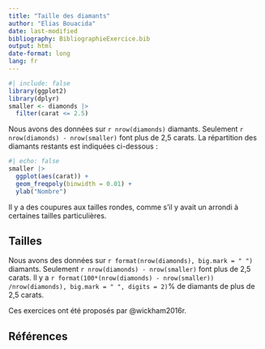 ```yaml
---
title: "Taille des diamants"
author: "Elias Bouacida"
date: last-modified
bibliography: BibliographieExercice.bib
output: html
date-format: long
lang: fr
---
```


```r
#| include: false
library(ggplot2)
library(dplyr)
smaller <- diamonds |> 
  filter(carat <= 2.5)
```

Nous avons des données sur  `r nrow(diamonds)` diamants. Seulement 
`r nrow(diamonds) - nrow(smaller)` font plus de 
2,5 carats. La répartition des diamants restants est indiquées ci-dessous :

```r
#| echo: false
smaller |> 
  ggplot(aes(carat)) + 
  geom_freqpoly(binwidth = 0.01) +
  ylab("Nombre")
```

Il y a des coupures aux tailles rondes, comme s'il y avait un arrondi à certaines tailles particulières.

## Tailles

Nous avons des données sur  `r format(nrow(diamonds), big.mark = " ")` diamants. Seulement 
`r nrow(diamonds) - nrow(smaller)` font plus de 
2,5 carats. 
Il y a `r format(100*(nrow(diamonds) - nrow(smaller)) /nrow(diamonds), big.mark = " ", digits = 2)`% de diamants de plus de 2,5 carats.

Ces exercices ont été proposés par @wickham2016r.

## Références
